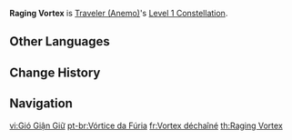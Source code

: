 {{Constellation Infobox
|image       = Constellation Raging Vortex.png
|description = [[Palm Vortex]] pulls in opponents and objects within a 5m radius.
|level       = 1
|character   = Traveler (Anemo)
|utility1    = Vacuum Field
|utility2    = AoE
}}
'''Raging Vortex''' is [[Traveler (Anemo)]]'s [[Level 1 Constellation]].
<!--
==Gameplay Notes==
-->

==Other Languages==
{{Other Languages
|en      = Raging Vortex
|zhs     = 回转的怒风
|zhs_rm  = Huízhuǎn de Nù Fēng
|zht     = 迴轉的怒風
|zht_rm  = Huízhuǎn de Nù Fēng
|zh_tl   = Raging Wind's Return
|ja      = 回転する怒風
|ja_rm   = Kaiten Suru Dofuu
|ja_tl   = Spinning Furious Wind
|ko      = 회전하는 분노의 바람
|ko_rm   = Hoejeonhaneun Bunno-ui Baram
|ko_tl   = Spinning Furious Wind
|es      = Torbellino furioso
|es_tl   = Furious Whirlwind
|fr      = Vortex déchaîné
|fr_tl   = Raging Vortex
|ru      = Бушующий ураган
|ru_tl   = 
|th      = Raging Vortex
|vi      = Gió Giận Dữ
|vi_tl   = Raging Wind
|de      = Wirbelnder Wind
|de_tl   = Whirling Wind
|id      = Raging Vortex
|pt      = Vórtice da Fúria
|pt_tl   = Vortex of Fury
}}

==Change History==
{{Change History|1.0}}

==Navigation==
{{Talent Navbox|Traveler (Anemo)}}
[[vi:Gió Giận Giữ]]
[[pt-br:Vórtice da Fúria]]
[[fr:Vortex déchaîné]]
[[th:Raging Vortex]]